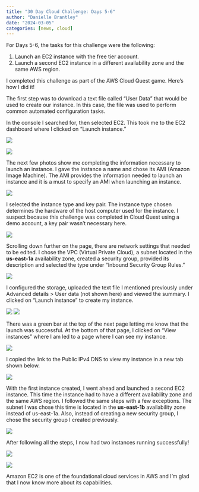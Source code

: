 ```yaml
---
title: "30 Day Cloud Challenge: Days 5-6"
author: "Danielle Brantley"
date: "2024-03-05"
categories: [news, cloud]
---
```


For Days 5-6, the tasks for this challenge were the following: 

1. Launch an EC2 instance with the free tier account.
2. Launch a second EC2 instance in a different availability zone and the same AWS region.

I completed this challenge as part of the AWS Cloud Quest game. Here's how I did it!

The first step was to download a text file called "User Data" that would be used to create our instance. In this case, the file was used to perform common automated configuration tasks.

In the console I searched for, then selected EC2. This took me to the EC2 dashboard where I clicked on "Launch instance."

![](p4-images/console.png)


![](p4-images/EC2 Dashboard.png)

The next few photos show me completing the information necessary to launch an instance. I gave the instance a name and chose its AMI (Amazon Image Machine). The AMI provides the information needed to launch an instance and it is a must to specify an AMI when launching an instance.

![](p4-images/launch an instance-1.png)

I selected the instance type and key pair. The instance type chosen determines the hardware of the host computer used for the instance. I suspect because this challenge was completed in Cloud Quest using a demo account, a key pair wasn't necessary here. 

![](p4-images/launch an instance-2.png)

Scrolling down further on the page, there are network settings that needed to be edited. I chose the VPC (Virtual Private Cloud), a subnet located in the **us-east-1a** availability zone, created a security group, provided its description and selected the type under "Inbound Security Group Rules."

![](p4-images/launch an instance-3.png)

I configured the storage, uploaded the text file I mentioned previously under Advanced details > User data (not shown here) and viewed the summary. I clicked on "Launch instance" to create my instance.


![](p4-images/launch an instance-4.png)
![](p4-images/launch an instance-5.png)

There was a green bar at the top of the next page letting me know that the launch was successful. At the bottom of that page, I clicked on "View instances" where I am led to a page where I can see my instance.

![](p4-images/view instance.png)

I copied the link to the Public IPv4 DNS to view my instance in a new tab shown below.

![](p4-images/instance running-1.png)

With the first instance created, I went ahead and launched a second EC2 instance. This time the instance had to have a different availability zone and the same AWS region. I followed the same steps with a few exceptions. The subnet I was chose this time is located in the **us-east-1b** availability zone instead of us-east-1a. Also, instead of creating a new security group, I chose the security group I created previously.

![](p4-images/new instance-1.png)

After following all the steps, I now had two instances running successfully!

![](p4-images/view instances-2.png)

![](p4-images/instance running-2.png)

Amazon EC2 is one of the foundational cloud services in AWS and I'm glad that I now know more about its capabilities. 




